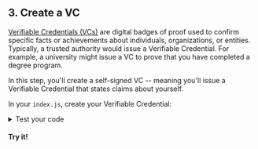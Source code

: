 
<section class="docs-section">

## 3. Create a VC

[Verifiable Credentials (VCs)](https://developer.tbd.website/docs/web5/learn/verifiable-credentials) are digital badges of proof used to confirm specific facts or achievements about individuals, organizations, or entities. 
Typically, a trusted authority would issue a Verifiable Credential. For example, a university might issue a VC to prove that you have completed a degree program.

In this step, you'll create a self-signed VC -- meaning you'll issue a Verifiable Credential that states claims about yourself.

In your `index.js`, create your Verifiable Credential:

<CodeSnippet snippetName="createQuickstartVc" />

<details>
    <summary>Test your code</summary>

Wanna see the VC you just created?

In index.js, add the following line and save your file:

```js
console.log(vc);
```

Then from the terminal, run:
```bash
node index.js
```

You'll see the newly created VC. It should resemble the output below:

```bash
VerifiableCredential {}
```
</details>

#### Try it!

</section>
